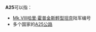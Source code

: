 {{DisambigNav|A|25}}
'''A25'''可以指：
* [[Mk.VIII哈里·霍普金斯輕型坦克|Mk.VIII哈里·霍普金斯輕型坦克]]陆军编号
* 多个国家的[[A25公路|A25公路]]

{{disambig}}